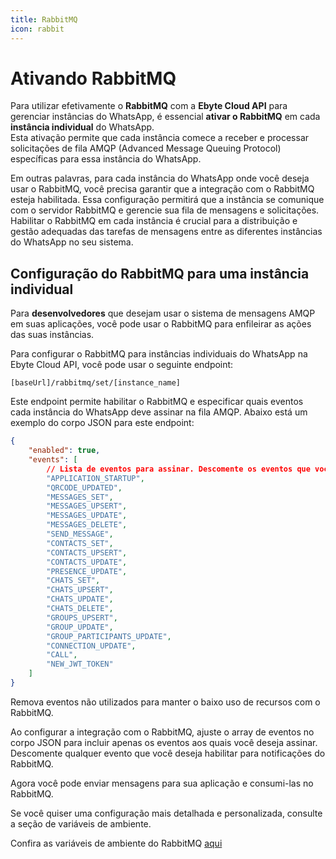 ```yaml
---
title: RabbitMQ
icon: rabbit
---
```


# Ativando RabbitMQ

Para utilizar efetivamente o **RabbitMQ** com a **Ebyte Cloud API** para gerenciar instâncias do WhatsApp, é essencial **ativar o RabbitMQ** em cada **instância individual** do WhatsApp. <br/>
Esta ativação permite que cada instância comece a receber e processar solicitações de fila AMQP (Advanced Message Queuing Protocol) específicas para essa instância do WhatsApp.

Em outras palavras, para cada instância do WhatsApp onde você deseja usar o RabbitMQ, você precisa garantir que a integração com o RabbitMQ esteja habilitada. Essa configuração permitirá que a instância se comunique com o servidor RabbitMQ e gerencie sua fila de mensagens e solicitações. Habilitar o RabbitMQ em cada instância é crucial para a distribuição e gestão adequadas das tarefas de mensagens entre as diferentes instâncias do WhatsApp no seu sistema.

## Configuração do RabbitMQ para uma instância individual

Para **desenvolvedores** que desejam usar o sistema de mensagens AMQP em suas aplicações, você pode usar o RabbitMQ para enfileirar as ações das suas instâncias.

Para configurar o RabbitMQ para instâncias individuais do WhatsApp na Ebyte Cloud API, você pode usar o seguinte endpoint:

~~~ POST
[baseUrl]/rabbitmq/set/[instance_name]
~~~

Este endpoint permite habilitar o RabbitMQ e especificar quais eventos cada instância do WhatsApp deve assinar na fila AMQP. Abaixo está um exemplo do corpo JSON para este endpoint:

~~~ json
{
    "enabled": true,
    "events": [
        // Lista de eventos para assinar. Descomente os eventos que você precisar.
        "APPLICATION_STARTUP",
        "QRCODE_UPDATED",
        "MESSAGES_SET",
        "MESSAGES_UPSERT",
        "MESSAGES_UPDATE",
        "MESSAGES_DELETE",
        "SEND_MESSAGE",
        "CONTACTS_SET",
        "CONTACTS_UPSERT",
        "CONTACTS_UPDATE",
        "PRESENCE_UPDATE",
        "CHATS_SET",
        "CHATS_UPSERT",
        "CHATS_UPDATE",
        "CHATS_DELETE",
        "GROUPS_UPSERT",
        "GROUP_UPDATE",
        "GROUP_PARTICIPANTS_UPDATE",
        "CONNECTION_UPDATE",
        "CALL",
        "NEW_JWT_TOKEN"
    ]    
}
~~~

<Note>Remova eventos não utilizados para manter o baixo uso de recursos com o RabbitMQ.</Note>

Ao configurar a integração com o RabbitMQ, ajuste o array de eventos no corpo JSON para incluir apenas os eventos aos quais você deseja assinar. Descomente qualquer evento que você deseja habilitar para notificações do RabbitMQ.

Agora você pode enviar mensagens para sua aplicação e consumi-las no RabbitMQ.

<Note>Se você quiser uma configuração mais detalhada e personalizada, consulte a seção de variáveis de ambiente.</Note>

Confira as variáveis de ambiente do RabbitMQ [aqui](/pt/env#rabbitmq)